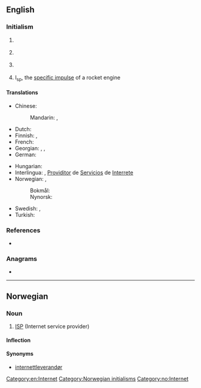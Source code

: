 {{also|Isp|isp}}
==English==

===Initialism===
{{rfc-header|Initialism}}
{{en-initialism}}

# {{lb|en|astronomy}} {{initialism of|[[interstellar]] [[polarization]]|lang=en}}
# {{lb|en|Internet}} {{initialism of|[[Internet]] [[service]] [[provider]]|lang=en}} {{gloss|a company that provides Internet access for a {{l|en| fee}}}}
# {{lb|en|programming}} {{initialism of|interface segregation principle|lang=en}} {{gloss|one of the five {{l|en|SOLID}} principles of programming.}}
# {{lb|en|rocket engineering}} I<sub>sp</sub>, the [[specific impulse]] of a rocket engine

====Translations====
{{trans-top|Internet service provider}}
* Chinese:
*: Mandarin: {{t|cmn|互聯網服務供應商|sc=Hani}}, {{t|cmn|互联网服务供应商|tr=hùliánwǎng fúwù gōngyìngshāng|sc=Hani}}
* Dutch: {{t+|nl|internetprovider|m}}
* Finnish: {{t+|fi|ISP}}, {{t|fi|[[internet]]-[[palveluntarjoaja]]}}
* French: {{t|fr|fournisseur d'accès à internet}}
* Georgian: {{t|ka|ინტერნეტ-მომსახურების მიმწოდებელი}}, {{t|ka|ინტერნეტ-სერვისის პროვაიდერი}}, {{t|ka|ISP}}
* German: {{t+|de|ISP|f}}
{{trans-mid}}
* Hungarian: {{t+|hu|internetszolgáltató}}
* Interlingua: {{t|ia|ISP}}, [[Providitor]] de [[Servicios]] de [[Interrete]]
* Norwegian: {{t|no|ISP|m}}, {{t|no|Internettleverandør|m}}
*: Bokmål: {{t|nb|internettleverandør|m}}
*: Nynorsk: {{t|nn|internettleverandør|m}}
* Swedish: {{t+|sv|ISP|c}}, {{t|sv|internetleverantör|c}}
* Turkish: {{t+|tr|ISS}}
{{trans-bottom}}

===References===
* {{pedia|ISP_(disambiguation)|ISP}}

===Anagrams===
* {{anagrams|en|IPS|IPs|PSI|iPS|pis|psi|sip}}

[[Category:en:Internet]]

----

==Norwegian==

===Noun===
{{head|no|noun|g=m}}

# [[#English|ISP]] (Internet service provider)

====Inflection====
{{no-noun-infl|nb-class=m1|nn-class=m1|stem=ISP-}}

====Synonyms====
* [[internettleverandør]]

[[Category:Norwegian initialisms]]
[[Category:no:Internet]]